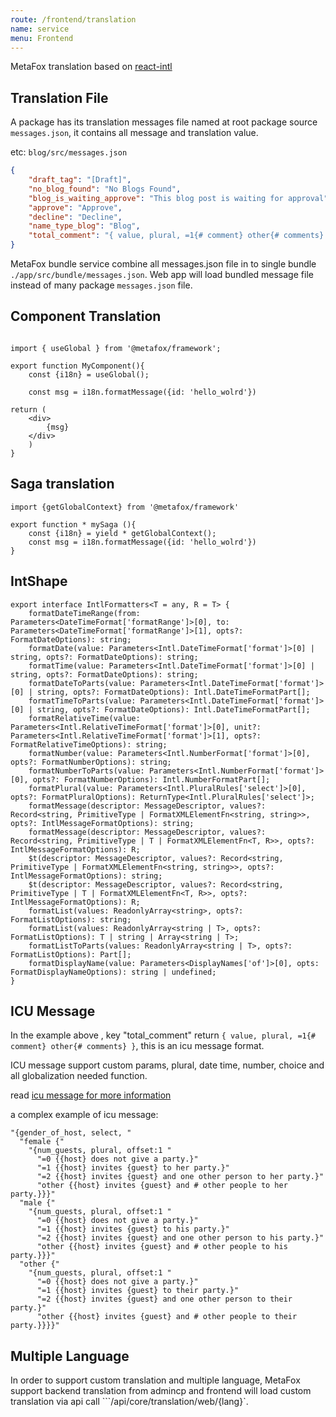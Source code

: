```yaml
---
route: /frontend/translation
name: service
menu: Frontend
---
```


MetaFox translation based on [react-intl](https://formatjs.io/docs/getting-started/installation/)

## Translation File

A package has its translation messages file named at root package source `messages.json`, it contains all message and translation value.

etc: `blog/src/messages.json`

```json
{
    "draft_tag": "[Draft]",
    "no_blog_found": "No Blogs Found",
    "blog_is_waiting_approve": "This blog post is waiting for approval",
    "approve": "Approve",
    "decline": "Decline",
    "name_type_blog": "Blog",
    "total_comment": "{ value, plural, =1{# comment} other{# comments} }",
}
```

MetaFox bundle service combine all messages.json file in to single bundle `./app/src/bundle/messages.json`. Web app will load bundled message file
instead of many package `messages.json` file.


## Component Translation

```tsx

import { useGlobal } from '@metafox/framework';

export function MyComponent(){
    const {i18n} = useGlobal();

    const msg = i18n.formatMessage({id: 'hello_wolrd'})

return (
    <div>
        {msg}
    </div>
    )
}
```

## Saga translation

```tsx
import {getGlobalContext} from '@metafox/framework'

export function * mySaga (){
    const {i18n} = yield * getGlobalContext();
    const msg = i18n.formatMessage({id: 'hello_wolrd'})
}
```


## IntShape

```tsx
export interface IntlFormatters<T = any, R = T> {
    formatDateTimeRange(from: Parameters<DateTimeFormat['formatRange']>[0], to: Parameters<DateTimeFormat['formatRange']>[1], opts?: FormatDateOptions): string;
    formatDate(value: Parameters<Intl.DateTimeFormat['format']>[0] | string, opts?: FormatDateOptions): string;
    formatTime(value: Parameters<Intl.DateTimeFormat['format']>[0] | string, opts?: FormatDateOptions): string;
    formatDateToParts(value: Parameters<Intl.DateTimeFormat['format']>[0] | string, opts?: FormatDateOptions): Intl.DateTimeFormatPart[];
    formatTimeToParts(value: Parameters<Intl.DateTimeFormat['format']>[0] | string, opts?: FormatDateOptions): Intl.DateTimeFormatPart[];
    formatRelativeTime(value: Parameters<Intl.RelativeTimeFormat['format']>[0], unit?: Parameters<Intl.RelativeTimeFormat['format']>[1], opts?: FormatRelativeTimeOptions): string;
    formatNumber(value: Parameters<Intl.NumberFormat['format']>[0], opts?: FormatNumberOptions): string;
    formatNumberToParts(value: Parameters<Intl.NumberFormat['format']>[0], opts?: FormatNumberOptions): Intl.NumberFormatPart[];
    formatPlural(value: Parameters<Intl.PluralRules['select']>[0], opts?: FormatPluralOptions): ReturnType<Intl.PluralRules['select']>;
    formatMessage(descriptor: MessageDescriptor, values?: Record<string, PrimitiveType | FormatXMLElementFn<string, string>>, opts?: IntlMessageFormatOptions): string;
    formatMessage(descriptor: MessageDescriptor, values?: Record<string, PrimitiveType | T | FormatXMLElementFn<T, R>>, opts?: IntlMessageFormatOptions): R;
    $t(descriptor: MessageDescriptor, values?: Record<string, PrimitiveType | FormatXMLElementFn<string, string>>, opts?: IntlMessageFormatOptions): string;
    $t(descriptor: MessageDescriptor, values?: Record<string, PrimitiveType | T | FormatXMLElementFn<T, R>>, opts?: IntlMessageFormatOptions): R;
    formatList(values: ReadonlyArray<string>, opts?: FormatListOptions): string;
    formatList(values: ReadonlyArray<string | T>, opts?: FormatListOptions): T | string | Array<string | T>;
    formatListToParts(values: ReadonlyArray<string | T>, opts?: FormatListOptions): Part[];
    formatDisplayName(value: Parameters<DisplayNames['of']>[0], opts: FormatDisplayNameOptions): string | undefined;
}
```


## ICU Message


In the example above , key "total_comment" return `{ value, plural, =1{# comment} other{# comments} }`, this is an icu message format.

ICU message support custom params, plural, date time, number, choice and all globalization needed function.

read [icu message for more information](https://unicode-org.github.io/icu/userguide/format_parse/)

a complex example of icu message:

```tsx
"{gender_of_host, select, "
  "female {"
    "{num_guests, plural, offset:1 "
      "=0 {{host} does not give a party.}"
      "=1 {{host} invites {guest} to her party.}"
      "=2 {{host} invites {guest} and one other person to her party.}"
      "other {{host} invites {guest} and # other people to her party.}}}"
  "male {"
    "{num_guests, plural, offset:1 "
      "=0 {{host} does not give a party.}"
      "=1 {{host} invites {guest} to his party.}"
      "=2 {{host} invites {guest} and one other person to his party.}"
      "other {{host} invites {guest} and # other people to his party.}}}"
  "other {"
    "{num_guests, plural, offset:1 "
      "=0 {{host} does not give a party.}"
      "=1 {{host} invites {guest} to their party.}"
      "=2 {{host} invites {guest} and one other person to their party.}"
      "other {{host} invites {guest} and # other people to their party.}}}}"
```


## Multiple Language

In order to support custom translation and multiple language, MetaFox support backend translation from admincp and frontend will load custom translation via api call
```/api/core/translation/web/{lang}`.


